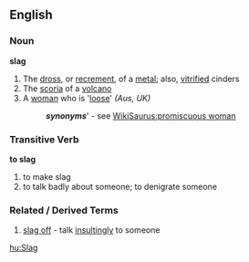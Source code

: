 ==English==
===Noun===
'''slag'''
#The [[dross]], or [[recrement]], of a [[metal]]; also, [[vitrified]] cinders
#The [[scoria]] of a [[volcano]]
#A [[woman]] who is '[[loose]]' ''(Aus, UK)''
#:'''''synonyms'''''' - see [[WikiSaurus:promiscuous woman]]

===Transitive Verb===
'''to slag'''
# to make slag
# to talk badly about someone; to denigrate someone

===Related / Derived Terms===
#[[slag off]] - talk [[insultingly]] to someone

[[hu:Slag]]